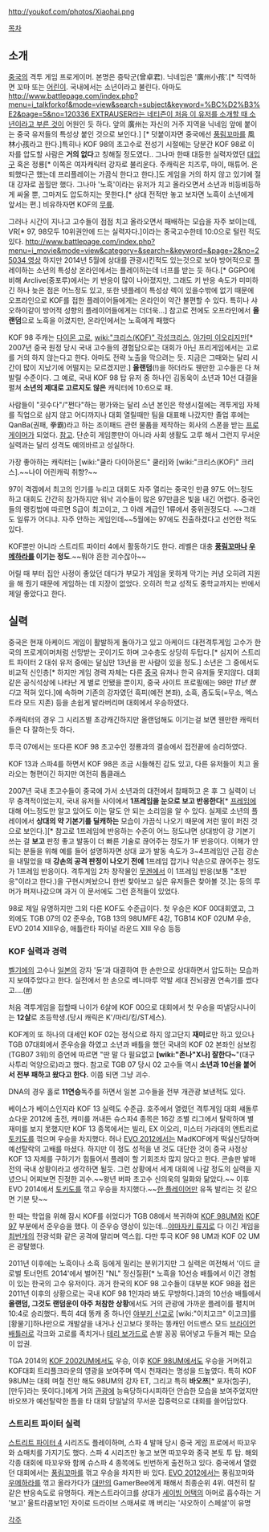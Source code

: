 http://youkof.com/photos/Xiaohai.png

[[목차]]

== 소개 ==
[[중국]]의 격투 게임 프로게이머. 본명은 증탁군(曾卓君). 닉네임은 '廣州小孩'.[* 직역하면 꼬마 또는 [[어린이]]. 국내에서는 소년이라고 불린다. 아마도[[http://www.battlepage.com/index.php?menu=i_talkforkof&mode=view&search=subject&keyword=%BC%D2%B3%E2&page=5&no=120336 EXTRAUSER라는 네티즌이 처음 이 유저를 소개할 때 소년이라고 부른 것이]] 어원인 듯 하다. 앞의 廣州는 자신의 거주 지역을 닉네임 앞에 붙이는 중국 유저들의 특성상 붙인 것으로 보인다.] [* 덧붙이자면 중국에선 [[풍림꼬마]]를 風林小孩라고 한다.]특히나 KOF 98의 초고수로 전성기 시절에는 당분간 KOF 98로 이 자를 압도할 사람은 '''거의 없다'''고 칭해질 정도였다.. 그나마 한때 대등한 실력자였던 [[대입구]] 혹은 정룡[* 이쪽은 여자캐릭터 강자로 불리운다. 주캐릭은 치즈루, 마이, 매튜어. 은퇴했다곤 했는데 프리플레이는 가끔식 한다고 한다.]도 게임을 거의 하지 않고 있기에 절대 강자로 꼽힐만 했다. 그나마 '노흑'이라는 유저가 치고 올라오면서 소년과 비등비등하게 싸울 뿐, 그마저도 압도하지는 못한다.[* 상대 전적만 놓고 보자면 노흑이 소년에게 앞서는 편.] 비유하자면 KOF의 [[무릎]].

그러나 시간이 지나고 고수들이 점점 치고 올라오면서 패배하는 모습을 자주 보이는데, VR[* 97, 98모두 10위권안에 드는 실력자다.]이라는 중국고수한테 10:0으로 털린 적도 있다. [[http://www.battlepage.com/index.php?menu=i_movie&mode=view&category=&search=&keyword=&page=2&no=25034 영상]]
하지만 2014년 5월에 상대를 관광시킨적도 있는것으로 보아 방어적으로 플레이하는 소년의 특성상 온라인에서는 플레이하는데 너프를 받는 듯 하다.[* GGPO에 비해 Arclive(중포루)에서는 키 반응이 많이 나아졌지만, 그래도 키 반응 속도가 미미하긴 하나 늦은 점은 어느정도 있고, 또한 넷플레이 특성상 렉이 있을수밖에 없기 때문에 오프라인으로 KOF를 접한 플레이어들에게는 온라인이 약간 불편할 수 있다. 특히나 샤오하이같이 방어적 성향의 플레이어들에게는 더더욱...] 참고로 전에도 오프라인에서 '''올랜덤'''으로 노흑을 이겼지만, 온라인에서는 노흑에게 패했다  

KOF 98 주캐는 [[다이몬 고로]], [[wiki:"크리스(KOF)" 각성크리스]], [[야가미 이오리]]지만[* 2007년 중국 원정 당시 국내 고수들의 경험담으로는 대회가 아닌 프리게임에서는 고로를 거의 하지 않는다고 한다. 아마도 전략 노출을 막으려는 듯. 지금은 그때와는 달리 시간이 많이 지났기에 어떨지는 모르겠지만.] '''올랜덤'''(!)을 하더라도 웬만한 고수들은 다 쳐발릴 수준이다. 그 예로, 국내 KOF 98 탑 유저 중 하나인 김동욱이 소년과 10선 대결을 펼쳐 '''소년의 제대로 고르지도 않은''' 캐릭터에 10:6으로 패.

사람들이 "굇수다"/"쩐다"하는 평가와는 달리 소년 본인은 학생시절에는 격투게임 자체를 직업으로 삼지 않고 어디까지나 대회 열릴때만 팀을 대표해 나갔지만 졸업 후에는 QanBa(권패, 拳霸)라고 하는 조이패드 관련 물품을 제작하는 회사의 스폰을 받는 [[프로게이머]]가 되었다. [http://tieba.baidu.com/p/1356010701 참고]. 단순히 게임뿐만이 아니라 사회 생활도 고루 해서 그런지 무서운 실력과는 달리 성격도 예의바르고 성실하다.

가장 좋아하는 캐릭터는 [wiki:"쿨라 다이아몬드" 쿨라]와 [wiki:"크리스(KOF)" 크리스].~~나이 어린캐릭 취향?~~

97이 격겜에서 최고의 인기를 누리고 대회도 자주 열리는 중국인 만큼 97도 어느정도 하고 대회도 간간히 참가하지만 워낙 괴수들이 많은 97만큼은 빛을 내긴 어렵다. 중국인들의 랭킹법에 따르면 S급이 최고이고, 그 아래 계급인 1류에서 중위권정도다. ~~그래도 일류가 어디냐. 자주 안하는 게임인데~~5월에는 97에도 진출하겠다고 선언한 적도 있다.

KOF뿐만 아니라 스트리트 파이터 4에서 활동하기도 한다. 레벨은 대충 '''[[풍림꼬마]]나 [[우메하라]]를 이기는 정도'''.~~뭐야 흔한 괴수잖아~~

어릴 때 부터 집안 사정이 좋았던 데다가 부모가 게임을 못하게 막기는 커녕 오히려 지원을 해 줬기 때문에 게임하는 데 지장이 없었다. 오히려 학교 성적도 중학교까지는 반에서 제일 좋았다고 한다.
== 실력 ==
중국은 현재 아케이드 게임이 활발하게 돌아가고 있고 아케이드 대전격투게임 고수가 한국의 프로게이머처럼 선망받는 곳이기도 하며 고수층도 상당히 두텁다.[* 심지어 스트리트 파이터 2 대쉬 유저 중에는 달심만 13년을 판 사람이 있을 정도.] 소년은 그 중에서도 비교적 신인층[* 하지만 게임 경력 자체는 다른 [[중국]] 유저나 한국 유저들 못지않다. 대회 같은 공식석상에 나타난 게 별로 안됐을 뿐이지, 중국 사이트 프로필에는 98만 ''11년 했다''고 적혀 있다.]에 속하며 기존의 강자였던 흑피(예전 본좌), 소흑, 좀도둑(=무소, 엑스트라 모드 지존) 등을 손쉽게 발라버리며 대회에서 우승하였다.

주캐릭터의 경우 그 시리즈별 초강캐긴하지만 올랜덤해도 이기는걸 보면 웬만한 캐릭터들은 다 잘하는듯 하다.

투극 07에서는 또다른 KOF 98 초고수인 정룡과의 결승에서 접전끝에 승리하였다.

KOF 13과 스파4를 하면서 KOF 98은 조금 시들해진 감도 있고, 다른 유저들이 치고 올라오는 형편이긴 하지만 여전히 톱클래스 

2007년 국내 초고수들이 중국에 가서 소년과의 대전에서 참패하고 온 후 그 실력이 너무 충격적이었는지, 국내 유저들 사이에서 '''1프레임을 눈으로 보고 반응한다'''[* [[프레임]]에 대해 어느정도만 알고 있어도 이는 말도 안 되는 소리임을 알 수 있다. 실제로 소년의 플레이에서 '''상대의 약 기본기를 딜캐하는''' 모습이 가끔식 나오기 때문에 저런 말이 퍼진 것으로 보인다.][* 참고로 1프레임에 반응하는 수준이 어느 정도냐면 상대방이 강 기본기 쓰는 걸 '''보고''' 판정 좋고 발동이 더 빠른 기술로 끊어주는 정도가 1F 반응이다. 이해가 안되는 분들을 위해 예를 들어 설명하자면 상대 쿄가 발동 속도가 3~4프레임인 근접 강손을 내밀었을 때 '''강손의 공격 판정이 나오기 전에''' 1프레임 잡기나 약손으로 끊어주는 정도가 1프레임 반응이다. 격투게임 2차 창작물인 [[무겐]]에서 이 1프레임 반응(보통 "초반응"이라고 한다.)을 구현시켜놨으니 한번 찾아보고 싶은 유저들은 찾아볼 것.]는 등의 루머가 퍼져나갔으며 과거 이 문서에도 그런 흔적들이 있었다.

98로 제일 유명하지만 그외 다른 KOF도 수준급이다. 첫 우승은 KOF 00대회였고, 그 외에도 TGB 07의 02 준우승, TGB 13의 98UMFE 4강, TGB14 KOF 02UM 우승, EVO 2014 XIII우승, 애틀란타 파이널 라운드 XIII 우승 등등

=== KOF 실력과 경력 ===
{{{#!html
<iframe width="420" height="315" src="//www.youtube.com/embed/Hes3fygXP5g?rel=0" frameborder="0" allowfullscreen></iframe>
}}}
[[벨기에]]의 고수나 [[일본]]의 강자 '듄'과 대결하여 한 손만으로 상대하면서 압도하는 모습까지 보여주었다고 한다. 실전에서 한 손으로 베니마루 약발 세대 진뇌광권 연속기를 썼다고….([http://www.battlepage.com/index.php?menu=i_talkforkof&mode=view&no=123267 #])


처음 격투게임을 접할때 나이가 6살에 KOF 00으로 대회에서 첫 우승을 따낼당시나이는 '''12살'''로 초등학생.(당시 캐릭은 K'/마리/킹/ST세스).

KOF계의 또 하나의 대세인 KOF 02는 정식으로 하지 않고단지 '''재미'''로만 하고 있으나 TGB 07대회에서 준우승을 하였고 소년과 배틀을 했던 국내의 KOF 02 본좌인 삼보킹(TGB07 3위)의 증언에 따르면 "딴 말 다 필요없고 '''[wiki:"존나"X나] 잘한다~'''"(대구 사투리 억양으로)라고 했다. 참고로 TGB 07 당시 02 고수들 역시 '''소년과 10선을 붙어서 전부 패하고 왔다고 한다.''' 이쯤 되면 그냥 괴수.

DNA의 경우 홀로 '''11연승'''독주를 하면서 일본 고수들을 전부 개관광 보낸적도 있다.

베이스가 베이스인지라 KOF 13 실력도 수준급. 호주에서 열렸던 격투게임 대회 섀돌루 쇼다운 2012에 출전, 캐미를 꺼내든 슈스파4 종목은 16강 조별 리그에서 탈락하며 별 재미를 보지 못했지만 KOF 13 종목에서는 빌리, EX 이오리, 미스터 가라데의 엔트리로 [[토키도]]를 꺾으며 우승을 차지했다. 허나 [[EVO 2012]]에서는 MadKOF에게 떡실신당하며 예선탈락의 고배를 마셨다. 하지만 이 정도 성적을 낸 것도 대단한 것이 중국 사정상 KOF 13 자체를 구하기가 힘들어서 플레이 할 기회조차 많지 않다고 한다. 콘솔판 발매 전의 국내 상황이라고 생각하면 될듯. 그런 상황에서 세계 대회에 나갈 정도의 실력을 지녔으니 어찌보면 진정한 괴수.~~왕년 버파 초고수 신의욱의 일화와 닮았다.~~ 이후 EVO 2014에서 [[토키도]]를 꺾고 우승을 차지했다.~~[[토키도|한 플레이어]]만 유독 발리는 것 같으면 기분 탓~~

한 때는 학업을 위해 잠시 KOF를 쉬었다가 TGB 08에서 복귀하여 [[KOF 98UM]]와 [[KOF 97]] 부분에서 준우승을 했다. 이 준우승 영상이 있는데…[[야마자키 류지]]로 다 이긴 게임을 [[최번개]]의 전광석화 같은 공격에 말리며 역스윕. 다만 투극 KOF 98 UM과 KOF 02 UM은 광탈했다.

2011년 이후에는 노흑이나 소흑 등에게 밀리는 분위기지만 그 실력은 여전해서 '이드 글로벌 토너먼트 2014'에서 벌어진 "NL" 정신질환[* 노흑을 10선승 배틀에서 이긴 경험이 있는 한국의 고수 유저이다. 과거 한국의 KOF 98 고수들이 대부분 KOF 98을 접은 2011년 이후의 상황으로는 국내 KOF 98 1인자라 봐도 무방하다.]과의 10선승 배틀에서 '''올랜덤, 그것도 랜덤운이 아주 처참한 상황'''에서도 거의 관광에 가까운 플레이를 펼치며 10:4로 승리했다. 특히 4대 똥캐 중 하나인 [[야부키 신고]]로 [wiki:"이치고크" 이고크]를 [황물기]하나만으로 개발살을 내거나 신고보다 못하는 똥캐인 어드밴스 모드 [[브라이언 배틀러]]로 각크와 고로를 족치거나 [[테리 보가드]]로 손발 꽁꽁 묶어넣고 두들겨 패는 모습이 압권.

TGA 2014의 [[KOF 2002UM]]에서도 우승, 이후 [[KOF 98UM]]에서도 우승을 거머쥐고 KOF대회 트리플크라운의 영광을 보여주며 역시 천재라는 명성을 드높였다. 특히 KOF 98UM는 대회 며칠 전만 해도 98UM의 강자 ET, 그리고 특히 '''바오쯔'''[* 포자(包子), [만두]라는 뜻이다.]에게 거의 [[관광]]에 능욕당하다시피하던 안습한 모습을 보여주었지만 바오쯔가 예선탈락한 틈을 타 대회 당일날의 무서운 집중력으로 대회를 쓸어담았다.
=== 스트리트 파이터 실력 ===
[[스트리트 파이터 4]] 시리즈도 플레이하며, 스파 4 발매 당시 중국 게임 프로에서 따꼬우와 쇼매치를 가지기도 했다. 스파 4 시리즈만 놓고 보면 따꼬우와 중국 본토 투 탑. 해외 각종 대회에 따꼬우와 함께 슈스파 4 종목에도 빈번하게 출전하고 있다. 중국에서 열렸던 대회에서는 [[풍림꼬마]]를 꺾고 우승을 차지한 바 있다. [[EVO 2012]]에서는 풍림꼬마와 [[우메하라]]를 꺾고 올라가다가 [[대만]]의 GamerBee에게 패해서 최종순위 4위. 여전히 칼같은 반응속도로 유명하다. 캐논스트라이크를 상대가 [[세이빙 어택]]의 아머로 흡수하는 거 '보고' 울트라콤보1인 자이로 드라이브 스매셔로 깨 버리는 '샤오하이 스페셜'이 유명

[[각주]]
